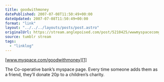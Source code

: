 ```yaml
---
title: goodwithmoney
datePublished: 2007-07-08T11:50:49+00:00
dateUpdated: 2007-07-08T11:50:49+00:00
format: "link"
layout: "../../../layouts/posts/post.astro"
originalUrl: https://stream.anglepoised.com/post/5210425/wwwmyspacecomgoodwithmoney
source: tumblr stream
tags:
  - "linklog"
---
```


[www.myspace.com/goodwithmoney][1]

The Co-operative bank&rsquo;s myspace page. Every time someone adds them as a friend, they&rsquo;ll donate 20p to a children&rsquo;s charity.

[1]: http://myspace.com/goodwithmoney
